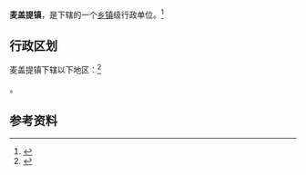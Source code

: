 {{中国乡级行政区|65/31/27/100/000}}

'''麦盖提镇'''，是{{PRC admin/fullname|65/31/27/100/000|3}}下辖的一个[[乡镇|乡镇]]级行政单位。<ref>{{PRC admin/ref sgc|{{PRC admin/parent|65/31/27/100/000}}}}</ref>

== 行政区划 ==

麦盖提镇下辖以下地区：<ref>{{PRC admin/ref sgc|65/31/27/100/000}}</ref>

{{PRC admin/children|65/31/27/100/000}}。

== 参考资料 ==

{{reflist}}

{{行政区划小作品}}
{{PRC admin/navcat|65/31/27/100/000}}